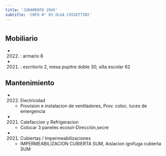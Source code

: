 ```yaml
---
title: 'JURAMENTO 2945'
subtitle: 'CBFO N° 03 OLGA COSSETTINI'
---
```


#


## Mobiliario

*  (2022) : armario 8 

*  (2021) : escritorio 2, mesa pupitre doble 30, silla escolar 62 





## Mantenimiento

*  (2022) Electricidad 
    + Provision e instalacion de ventiladores, Prov. coloc. luces de emergencia

*  (2021) Calefaccion y Refrigeracion 
    + Colocar 3 paneles ecosol-Dirección,secre

*  (2021) Cubiertas / Impermeabilizaciones 
    + IMPERMEABILIZACION CUBIERTA SUM, Aislacion ignifuga cubierta SUM



